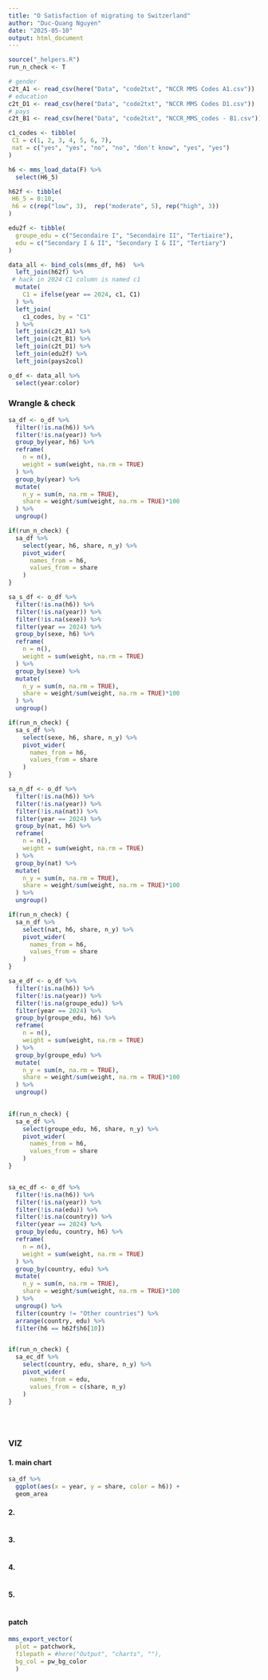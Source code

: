 ```yaml
---
title: "O Satisfaction of migrating to Switzerland"
author: "Duc-Quang Nguyen"
date: "2025-05-10"
output: html_document
---
```


```r
source("_helpers.R")
run_n_check <- T
```


```r
# gender
c2t_A1 <- read_csv(here("Data", "code2txt", "NCCR MMS Codes A1.csv"))
# education
c2t_D1 <- read_csv(here("Data", "code2txt", "NCCR MMS Codes D1.csv"))
# pays 
c2t_B1 <- read_csv(here("Data", "code2txt", "NCCR_MMS_codes - B1.csv"))

c1_codes <- tibble(
 C1 = c(1, 2, 3, 4, 5, 6, 7),
 nat = c("yes", "yes", "no", "no", "don't know", "yes", "yes")
)

h6 <- mms_load_data(F) %>% 
  select(H6_5)

h62f <- tibble(
 H6_5 = 0:10,
 h6 = c(rep("low", 3),  rep("moderate", 5), rep("high", 3))
)

edu2f <- tibble(
  groupe_edu = c("Secondaire I", "Secondaire II", "Tertiaire"),
  edu = c("Secondary I & II", "Secondary I & II", "Tertiary")
)

data_all <- bind_cols(mms_df, h6)  %>% 
  left_join(h62f) %>%
 # hack in 2024 C1 column is named c1
  mutate(
    C1 = ifelse(year == 2024, c1, C1)
  ) %>% 
  left_join(
    c1_codes, by = "C1"
  ) %>% 
  left_join(c2t_A1) %>% 
  left_join(c2t_B1) %>% 
  left_join(c2t_D1) %>% 
  left_join(edu2f) %>%
  left_join(pays2col) 

o_df <- data_all %>% 
  select(year:color)


```

### Wrangle & check

```r
sa_df <- o_df %>% 
  filter(!is.na(h6)) %>% 
  filter(!is.na(year)) %>% 
  group_by(year, h6) %>% 
  reframe(
    n = n(),
    weight = sum(weight, na.rm = TRUE)
  ) %>% 
  group_by(year) %>% 
  mutate(
    n_y = sum(n, na.rm = TRUE),
    share = weight/sum(weight, na.rm = TRUE)*100
  ) %>% 
  ungroup() 

if(run_n_check) {
  sa_df %>% 
    select(year, h6, share, n_y) %>%
    pivot_wider(
      names_from = h6,
      values_from = share
    )
}

sa_s_df <- o_df %>% 
  filter(!is.na(h6)) %>% 
  filter(!is.na(year)) %>% 
  filter(!is.na(sexe)) %>% 
  filter(year == 2024) %>%
  group_by(sexe, h6) %>% 
  reframe(
    n = n(),
    weight = sum(weight, na.rm = TRUE)
  ) %>% 
  group_by(sexe) %>% 
  mutate(
    n_y = sum(n, na.rm = TRUE),
    share = weight/sum(weight, na.rm = TRUE)*100
  ) %>% 
  ungroup()

if(run_n_check) {
  sa_s_df %>% 
    select(sexe, h6, share, n_y) %>%
    pivot_wider(
      names_from = h6,
      values_from = share
    )
}

sa_n_df <- o_df %>% 
  filter(!is.na(h6)) %>% 
  filter(!is.na(year)) %>% 
  filter(!is.na(nat)) %>% 
  filter(year == 2024) %>%
  group_by(nat, h6) %>% 
  reframe(
    n = n(),
    weight = sum(weight, na.rm = TRUE)
  ) %>% 
  group_by(nat) %>% 
  mutate(
    n_y = sum(n, na.rm = TRUE),
    share = weight/sum(weight, na.rm = TRUE)*100
  ) %>% 
  ungroup()

if(run_n_check) {
  sa_n_df %>% 
    select(nat, h6, share, n_y) %>%
    pivot_wider(
      names_from = h6,
      values_from = share
    )
}

sa_e_df <- o_df %>% 
  filter(!is.na(h6)) %>% 
  filter(!is.na(year)) %>% 
  filter(!is.na(groupe_edu)) %>% 
  filter(year == 2024) %>%
  group_by(groupe_edu, h6) %>% 
  reframe(
    n = n(),
    weight = sum(weight, na.rm = TRUE)
  ) %>% 
  group_by(groupe_edu) %>% 
  mutate(
    n_y = sum(n, na.rm = TRUE),
    share = weight/sum(weight, na.rm = TRUE)*100
  ) %>% 
  ungroup()
  

if(run_n_check) {
  sa_e_df %>% 
    select(groupe_edu, h6, share, n_y) %>%
    pivot_wider(
      names_from = h6,
      values_from = share
    )
}


sa_ec_df <- o_df %>% 
  filter(!is.na(h6)) %>% 
  filter(!is.na(year)) %>% 
  filter(!is.na(edu)) %>% 
  filter(!is.na(country)) %>% 
  filter(year == 2024) %>%
  group_by(edu, country, h6) %>% 
  reframe(
    n = n(),
    weight = sum(weight, na.rm = TRUE)
  ) %>% 
  group_by(country, edu) %>% 
  mutate(
    n_y = sum(n, na.rm = TRUE),
    share = weight/sum(weight, na.rm = TRUE)*100
  ) %>% 
  ungroup() %>% 
  filter(country != "Other countries") %>% 
  arrange(country, edu) %>% 
  filter(h6 == h62f$h6[10]) 


if(run_n_check) {
  sa_ec_df %>% 
    select(country, edu, share, n_y) %>%
    pivot_wider(
      names_from = edu,
      values_from = c(share, n_y)
    )
}


  
```



### VIZ

#### 1. main  chart

```r
sa_df %>% 
  ggplot(aes(x = year, y = share, color = h6)) +
  geom_area

```

#### 2.   

```r

```

#### 3.

```r
```

#### 4.

```r
```

#### 5.

```r
```

#### patch

```r

mms_export_vector(
  plot = patchwork,
  filepath = #here("Output", "charts", ""),
  bg_col = pw_bg_color
  )


```